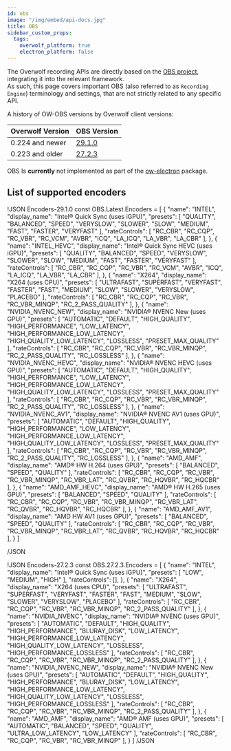 ```yaml
---
id: obs
image: "/img/embed/api-docs.jpg"
title: OBS
sidebar_custom_props:
  tags:
    overwolf_platform: true
    electron_platform: false
---
```


The Overwolf recording APIs are directly based on the [OBS project](https://github.com/obsproject/obs-studio), integrating it into the relevant framework.  
As such, this page covers important OBS (also referred to as `Recording Engine`) terminology and settings, that are not strictly related to any specific API.

<Tabs groupId="frameworks">
<TabItem value="overwolf-platform" label="Overwolf Platform">

A history of OW-OBS versions by Overwolf client versions:

| Overwolf Version          | OBS Version                                                    |
| ------------------------- | -------------------------------------------------------------- |
| 0.224 and newer           | [29.1.0](https://github.com/obsproject/obs-studio/tree/29.1.0) |
| 0.223 and older           | [27.2.3](https://github.com/obsproject/obs-studio/tree/27.2.3) |

</TabItem>
<TabItem value="electron-platform" label="Overwolf Electron">

OBS Is **currently** not implemented as part of the [ow-electron](/tools/ow-electron) package.

</TabItem>
</Tabs>


## List of supported encoders

<Tabs>
<TabItem value="latest" label="OBS Version 29.1.0" default>

!JSON Encoders-29.1.0
const OBS.Latest.Encoders = [
    {
        "name": "INTEL",
        "display_name": "Intel® Quick Sync (uses iGPU)",
        "presets": [
            "QUALITY",
            "BALANCED",
            "SPEED",
            "VERYSLOW",
            "SLOWER",
            "SLOW",
            "MEDIUM",
            "FAST",
            "FASTER",
            "VERYFAST"
        ],
        "rateControls": [
            "RC_CBR",
            "RC_CQP",
            "RC_VBR",
            "RC_VCM",
            "AVBR",
            "ICQ",
            "LA_ICQ",
            "LA_VBR",
            "LA_CBR"
        ],
    },
    {
        "name": "INTEL_HEVC",
        "display_name": "Intel® Quick Sync HEVC (uses iGPU)",
        "presets": [
            "QUALITY",
            "BALANCED",
            "SPEED",
            "VERYSLOW",
            "SLOWER",
            "SLOW",
            "MEDIUM",
            "FAST",
            "FASTER",
            "VERYFAST"
        ],
        "rateControls": [
            "RC_CBR",
            "RC_CQP",
            "RC_VBR",
            "RC_VCM",
            "AVBR",
            "ICQ",
            "LA_ICQ",
            "LA_VBR",
            "LA_CBR"
        ],
    },
    {
        "name": "X264",
        "display_name": "X264 (uses CPU)",
        "presets": [
            "ULTRAFAST",
            "SUPERFAST",
            "VERYFAST",
            "FASTER",
            "FAST",
            "MEDIUM",
            "SLOW",
            "SLOWER",
            "VERYSLOW",
            "PLACEBO"
        ],
        "rateControls": [
            "RC_CBR",
            "RC_CQP",
            "RC_VBR",
            "RC_VBR_MINQP",
            "RC_2_PASS_QUALITY"
        ],
    },
    {
        "name": "NVIDIA_NVENC_NEW",
        "display_name": "NVIDIA® NVENC New (uses GPU)",
        "presets": [
            "AUTOMATIC",
            "DEFAULT",
            "HIGH_QUALITY",
            "HIGH_PERFORMANCE",
            "LOW_LATENCY",
            "HIGH_PERFORMANCE_LOW_LATENCY",
            "HIGH_QUALITY_LOW_LATENCY",
            "LOSSLESS",
            "PRESET_MAX_QUALITY"
        ],
        "rateControls": [
            "RC_CBR",
            "RC_CQP",
            "RC_VBR",
            "RC_VBR_MINQP",
            "RC_2_PASS_QUALITY",
            "RC_LOSSLESS"
        ],
    },
    {
        "name": "NVIDIA_NVENC_HEVC",
        "display_name": "NVIDIA® NVENC HEVC (uses GPU)",
        "presets": [
            "AUTOMATIC",
            "DEFAULT",
            "HIGH_QUALITY",
            "HIGH_PERFORMANCE",
            "LOW_LATENCY",
            "HIGH_PERFORMANCE_LOW_LATENCY",
            "HIGH_QUALITY_LOW_LATENCY",
            "LOSSLESS",
            "PRESET_MAX_QUALITY"
        ],
        "rateControls": [
            "RC_CBR",
            "RC_CQP",
            "RC_VBR",
            "RC_VBR_MINQP",
            "RC_2_PASS_QUALITY",
            "RC_LOSSLESS"
        ],
    },
    {
        "name": "NVIDIA_NVENC_AV1",
        "display_name": "NVIDIA® NVENC AV1 (uses GPU)",
        "presets": [
            "AUTOMATIC",
            "DEFAULT",
            "HIGH_QUALITY",
            "HIGH_PERFORMANCE",
            "LOW_LATENCY",
            "HIGH_PERFORMANCE_LOW_LATENCY",
            "HIGH_QUALITY_LOW_LATENCY",
            "LOSSLESS",
            "PRESET_MAX_QUALITY"
        ],
        "rateControls": [
            "RC_CBR",
            "RC_CQP",
            "RC_VBR",
            "RC_VBR_MINQP",
            "RC_2_PASS_QUALITY",
            "RC_LOSSLESS"
        ],
    },
    {
        "name": "AMD_AMF",
        "display_name": "AMD® HW H.264 (uses GPU)",
        "presets": [
            "BALANCED",
            "SPEED",
            "QUALITY"
        ],
        "rateControls": [
            "RC_CBR",
            "RC_CQP",
            "RC_VBR",
            "RC_VBR_MINQP",
            "RC_VBR_LAT",
            "RC_QVBR",
            "RC_HQVBR",
            "RC_HQCBR"
        ],
    },
    {
        "name": "AMD_AMF_HEVC",
        "display_name": "AMD® HW H.265 (uses GPU)",
        "presets": [
            "BALANCED",
            "SPEED",
            "QUALITY"
        ],
        "rateControls": [
            "RC_CBR",
            "RC_CQP",
            "RC_VBR",
            "RC_VBR_MINQP",
            "RC_VBR_LAT",
            "RC_QVBR",
            "RC_HQVBR",
            "RC_HQCBR"
        ],
    },
    {
        "name": "AMD_AMF_AV1",
        "display_name": "AMD HW AV1 (uses GPU)",
        "presets": [
            "BALANCED",
            "SPEED",
            "QUALITY"
        ],
        "rateControls": [
            "RC_CBR",
            "RC_CQP",
            "RC_VBR",
            "RC_VBR_MINQP",
            "RC_VBR_LAT",
            "RC_QVBR",
            "RC_HQVBR",
            "RC_HQCBR"
        ],
    }
]

/JSON

</TabItem>
<TabItem value="27.2.3" label="OBS Version 27.2.3">

!JSON Encoders-27.2.3
const OBS.27.2.3.Encoders = [
    {
        "name": "INTEL",
        "display_name": "Intel® Quick Sync (uses iGPU)",
        "presets": [
            "LOW",
            "MEDIUM",
            "HIGH"
        ],
        "rateControls": [],
    },
    {
        "name": "X264",
        "display_name": "X264 (uses CPU)",
        "presets": [
            "ULTRAFAST",
            "SUPERFAST",
            "VERYFAST",
            "FASTER",
            "FAST",
            "MEDIUM",
            "SLOW",
            "SLOWER",
            "VERYSLOW",
            "PLACEBO"
        ],
        "rateControls": [
            "RC_CBR",
            "RC_CQP",
            "RC_VBR",
            "RC_VBR_MINQP",
            "RC_2_PASS_QUALITY"
        ],
    },
    {
        "name": "NVIDIA_NVENC",
        "display_name": "NVIDIA® NVENC (uses GPU)",
        "presets": [
            "AUTOMATIC",
            "DEFAULT",
            "HIGH_QUALITY",
            "HIGH_PERFORMANCE",
            "BLURAY_DISK",
            "LOW_LATENCY",
            "HIGH_PERFORMANCE_LOW_LATENCY",
            "HIGH_QUALITY_LOW_LATENCY",
            "LOSSLESS",
            "HIGH_PERFORMANCE_LOSSLESS"
        ],
        "rateControls": [
            "RC_CBR",
            "RC_CQP",
            "RC_VBR",
            "RC_VBR_MINQP",
            "RC_2_PASS_QUALITY"
        ],
    },
    {
        "name": "NVIDIA_NVENC_NEW",
        "display_name": "NVIDIA® NVENC New (uses GPU)",
        "presets": [
            "AUTOMATIC",
            "DEFAULT",
            "HIGH_QUALITY",
            "HIGH_PERFORMANCE",
            "BLURAY_DISK",
            "LOW_LATENCY",
            "HIGH_PERFORMANCE_LOW_LATENCY",
            "HIGH_QUALITY_LOW_LATENCY",
            "LOSSLESS",
            "HIGH_PERFORMANCE_LOSSLESS"
        ],
        "rateControls": [
            "RC_CBR",
            "RC_CQP",
            "RC_VBR",
            "RC_VBR_MINQP",
            "RC_2_PASS_QUALITY"
        ],
    },
    {
        "name": "AMD_AMF",
        "display_name": "AMD® AMF (uses GPU)",
        "presets": [
            "AUTOMATIC",
            "BALANCED",
            "SPEED",
            "QUALITY",
            "ULTRA_LOW_LATENCY",
            "LOW_LATENCY"
        ],
        "rateControls": [
            "RC_CBR",
            "RC_CQP",
            "RC_VBR",
            "RC_VBR_MINQP"
        ],
    }
]
/JSON

</TabItem>
</Tabs>
